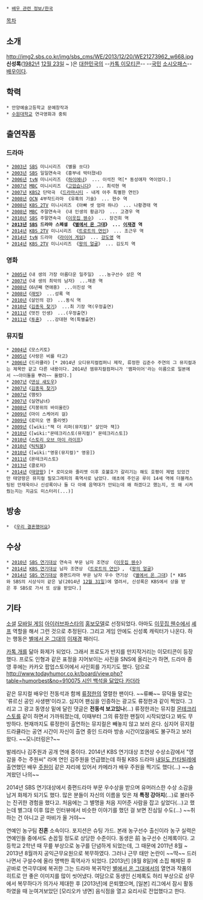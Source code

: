  * [[배우 관련 정보/한국]]

[[목차]]
== 소개 ==
http://img2.sbs.co.kr/img/sbs_cms/WE/2013/12/20/WE21273962_w668.jpg
'''신성록'''([[1982년]] [[12월 23일]] ~ )은 [[대한민국]]의 --[[프로도(카카오프렌즈)|카톡 이모티콘]]-- --[[국민]] [[소시오패스]]-- [[배우]]이다.

== 학력 ==
 * 안양예술고등학교 문예창작과
 * [[수원대학교]] 연극영화과 중퇴

== 출연작품 ==
=== 드라마 ===
 * [[2003년]] [[SBS]] 미니시리즈 《별을 쏘다》
 * [[2003년]] [[SBS]] 일일연속극 《흥부네 박터졌네》
 * [[2006년]] [[tvN]] 미니시리즈 《[[하이에나#s-5|하이에나]]》 ... 이석진 역[* 동성애자 역이었다.]
 * [[2007년]] [[MBC]] 미니시리즈 《[[고맙습니다]]》 ... 최석현 역
 * [[2007년]] [[KBS2]] 단막극 《[[드라마시티]] - 내게 아주 특별한 연인》
 * [[2008년]] [[OCN]] 4부작드라마 《유혹의 기술》 ... 현수 역
 * [[2008년]] [[KBS 2TV]] 미니시리즈 《아빠 셋 엄마 하나》 ... 나황경태 역
 * [[2008년]] [[MBC]] 주말연속극 《내 인생의 황금기》 ... 고경우 역
 * [[2010년]] [[SBS]] 주말연속극 《[[이웃집 웬수]]》 ... 장건희 역
 * '''[[2013년]] [[SBS]] 드라마 스페셜 《[[별에서 온 그대]]》 ... [[이재경]] 역'''
 * [[2014년]] [[KBS 2TV]] 미니시리즈 《[[트로트의 연인]]》 ... 조근우 역
 * [[2014년]] [[tvN]] 드라마 《[[라이어 게임(한국 드라마)|라이어 게임]]》 ... [[강도영]] 역
 * [[2014년]] [[KBS 2TV]] 미니시리즈 《[[왕의 얼굴]]》 ... 김도치 역
=== 영화 ===
 * [[2005년]]《내 생의 가장 아름다운 일주일》 ...농구선수 상은 역
 * [[2007년]]《내 생의 최악의 남자》 ...재훈 역
 * [[2008년]]《6년째 연애중》 ...이진성 역
 * [[2008년]]《[[래빗]]》 ...성록 역
 * [[2010년]]《살인의 강》 ...동식 역
 * [[2010년]]《[[김종욱 찾기#s-2|김종욱 찾기]]》 ...최 기장 역(우정출연)
 * [[2011년]]《멋진 인생》 ...(우정출연)
 * [[2011년]]《[[투혼]]》 ...강대현 역(특별출연)

=== 뮤지컬 ===
 * [[2004년]]《모스키토》 
 * [[2005년]]《사랑은 비를 타고》
 * [[2006년]]《드라큘라》[* 2014년 오디뮤지컬컴퍼니 제작, 류정한 김준수 주연의 그 뮤지컬과는 제목만 같고 다른 내용이다. 2014년 엠뮤지컬컴퍼니가 '뱀파이어'라는 이름으로 일본에서 ~~아이돌을 뿌려~~ 올렸다.]
 * [[2007년]]《[[댄싱 섀도우]]》
 * [[2007년]]《[[김종욱 찾기]]》
 * [[2007년]]《햄릿》 
 * [[2007년]]《실연남녀》 
 * [[2008년]]《지붕위의 바이올린》
 * [[2009년]]《마이 스케어리 걸》 
 * [[2009년]]《로미오 앤 줄리엣》 
 * [[2009년]]《[wiki:"잭 더 리퍼(뮤지컬)" 살인마 잭]》 
 * [[2010년]]《[wiki:"몬테크리스토(뮤지컬)" 몬테크리스토]》 
 * [[2010년]]《[[스토리 오브 마이 라이프]]》 
 * [[2010년]]《[[틱틱붐]]》
 * [[2010년]]《[wiki:"영웅(뮤지컬)" 영웅]》
 * [[2011년]]《몬테크리스토》
 * [[2013년]]《클로저》
 * [[2014년]]《[[태양왕]]》[* 로미오와 줄리엣 이후 호불호가 갈리기는 해도 호평이 제법 있었건만 태양왕은 뮤지컬 필모그래피의 흑역사로 남았다. 애초에 주인공 루이 14세 역에 더블캐스팅된 안재욱이나 신성록이나 둘 다 아예 음역대가 안되는데 왜 하겠다고 했는지, 또 왜 시켜줬는지는 지금도 미스터리(...)]

== 방송 ==
 * 《[[우리 결혼했어요]]》

== 수상 ==
 * [[2010년]] [[SBS 연기대상]] 연속극 부문 남자 조연상 《[[이웃집 웬수]]》
 * [[2014년]] [[KBS 연기대상]] 남자 조연상 《[[트로트의 연인]]》, 《[[왕의 얼굴]]》
 * [[2014년]] [[SBS 연기대상]] 중편드라마 부문 남자 우수 연기상 《[[별에서 온 그대]]》[* KBS와 SBS의 시상식이 같은 날(2014년 [[12월 31일]])에 열려서, 신성록은 KBS에서 상을 받은 후 SBS로 가서 또 상을 받았다.]

== 기타 ==
{{{#!html
<iframe width="560" height="315" src="//www.youtube.com/embed/XEpJ0u_bZVQ?rel=0" frameborder="0" allowfullscreen></iframe>
}}}

[[소셜 게임|소셜]] [[모바일 게임]] [[아이러브파스타]]의 [http://news.naver.com/main/read.nhn?mode=LSD&mid=sec&sid1=105&oid=236&aid=0000103080 홍보모델]로 선정되었다. 아마도 [[이웃집 웬수]]에서 [[요리사|셰프]] 역할을 해서 그런 것으로 추정된다. 그리고 게임 안에도 신성록 캐릭터가 나온다. 하는 행동은 [[별에서 온 그대]]의 [[이재경]] 패러디.

[[프로도(카카오프렌즈)|카톡 개]]를 닮아 화제가 되었다. 그래서 프로도가 반지를 만지작거리는 이모티콘이 등장했다. 프로도 인형과 같은 표정을 지어보이는 사진을 SNS에 올리는가 하면, 드라마 종영 후에는 카카오 팝업스토어에서 사인회를 가지기도 했다. 덤으로 [[http://www.todayhumor.co.kr/board/view.php?table=humorbest&no=910075 시인 백석을 닮았다 카더라]]

같은 뮤지컬 배우인 전동석과 함께 [[류정한]]의 열렬한 팬이다. ~~류빠~~ 뮤덕들 말로는 '류르신 공인 사생팬'이라고. 심지어 팬심을 인증하는 광고도 류정한과 같이 찍었다. 그리고 그 광고 동영상 밑에 달린 댓글은 '''전동석 보고있나'''(...) 류정한과는 뮤지컬 [[몬테크리스토(뮤지컬)|몬테크리스토]]를 같이 하면서 가까워졌는데, 이때부터 그의 류정한 팬질이 시작되었다고 봐도 무방하다. 현재까지도 류정한이 출연하는 뮤지컬은 빼놓지 않고 보러 온다. 심지어 뮤지컬 드라큘라는 공연 시간이 자신이 출연 중인 드라마 방송 시간이었음에도 불구하고 보러 왔다. ~~모니터링은?~~ 

발레리나 김주원과 공개 연애 중이다. 2014년 KBS 연기대상 조연상 수상소감에서 "영감을 주는 주원씨" 라며 연인 김주원을 언급했는데 하필 KBS 드라마 [[내일도 칸타빌레]]에 출연했던 배우 [[주원]]이 같은 자리에 있어서 카메라가 배우 주원을 찍기도 했다(...) ~~숨겨왔던 나의~~

2014년 SBS 연기대상에서 중편드라마 부문 우수상을 받으며 유머러스한 수상 소감을 남겨 화제가 되기도 했다. 많은 분들이 자신의 이름을 잊은 채 '''특정 강아지'''(...)로 불러주는 진귀한 경험을 했다고. 처음에는 그 별명을 처음 지어준 사람을 잡고 싶었다(...)고 했는데 별그대 이후 많은 인터뷰에서 비슷한 이야기를 했던 걸 보면 진심일 수도(...) ~~취하는 건 아니고 곧 마비가 올 거야~~

연예인 농구팀 '''진혼''' 소속이다. 포지션은 슈팅 가드. 본래 농구선수 출신이라 농구 실력은 연예인들 중에서도 손꼽힐 정도로 상당한 수준이다. 동생은 前 농구선수 신제록이다.
고등학교 2학년 때 무릎 부상으로 농구를 단념하게 되었는데, 그 때문에 2011년 8월 ~ 2013년 8월까지 공익근무요원으로 복무하였다. 그러나 근무 태만 논란이 ~~딱~~ 드러나면서 구설수에 올라 명백한 흑역사가 되었다. [2013년] [8월 8일]에 소집 해제된 후 곧바로 연극무대에 복귀한 그는 드라마 복귀작인 [[별에서 온 그대]]에서의 열연과 작품의 히트로 안 좋은 이미지를 많이 씻어냈다. 여담으로 동생인 신제록도 허리 부상으로 상무에서 복무하다가 의가사 제대한 후 [2013년]에 은퇴했으며, [일본] 리그에서 잠시 활동하였을 때 눈여겨보았던 [모리오카 냉면] 음식점을 열고 요리사로 전업했다고 한다.
